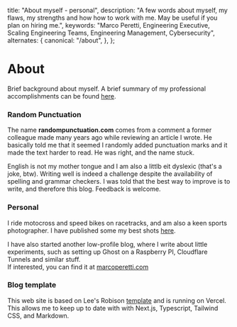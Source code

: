   title: "About myself - personal",
  description:
    "A few words about myself, my flaws, my strengths and how how to work with me. May be useful if you plan on hiring me.",
  keywords:
    "Marco Peretti, Engineering Executive, Scaling Engineering Teams, Engineering Management, Cybersecurity",
  alternates: {
    canonical: "/about",
  },
};

# About

Brief background about myself. A brief summary of my professional accomplishments can be found [here](/work).

### Random Punctuation

The name **randompunctuation.com** comes from a comment a former colleague made many years ago while reviewing an article I wrote. He basically told me that it seemed I randomly added punctuation marks and it made the text harder to read.
He was right, and the name stuck.

English is not my mother tongue and I am also a littlb eit dyslexic (that's a joke, btw). Writing well is indeed a challenge despite the availability of spelling and grammar checkers.
I was told that the best way to improve is to write, and therefore this blog.
Feedback is welcome.

### Personal

I ride motocross and speed bikes on racetracks, and am also a keen sports photographer. I have published some my best shots [here](https://marco101mx.myportfolio.com/).

I have also started another low-profile blog, where I write about little experiments, such as setting up Ghost on a Raspberry PI, Cloudflare Tunnels and similar stuff.  
If interested, you can find it at [marcoperetti.com](https://marcoperetti.com/)

### Blog template

This web site is based on Lee's Robison [template](https://github.com/leerob/next-mdx-blog) and is running on Vercel. This allows me to keep up to date with with Next.js, Typescript, Tailwind CSS, and Markdown.
